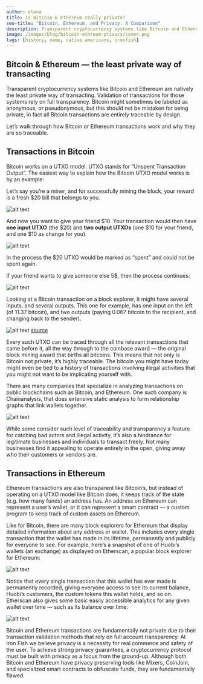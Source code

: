 ```yaml
---
author: elena
title: Is Bitcoin & Ethereum really private?
seo-title: "Bitcoin, Ethereum, and Privacy: A Comparison"
description: Transparent cryptocurrency systems like Bitcoin and Ethereum are natively the least private way of transacting.
image: /images/blog/bitcoin-ethreum-privacy/cover.png
tags: [history, name, native americans, ironfish]
---
```


## Bitcoin & Ethereum — the least private way of transacting

Transparent cryptocurrency systems like Bitcoin and Ethereum are natively the least private way of transacting. Validation of transactions for those systems rely on full transparency. Bitcoin might sometimes be labeled as anonymous, or pseudonymous, but this should not be mistaken for being private, in fact all Bitcoin transactions are entirely traceable by design.

Let’s walk through how Bitcoin or Ethereum transactions work and why they are so traceable.

## Transactions in Bitcoin

Bitcoin works on a UTXO model. UTXO stands for “Unspent Transaction Output”. The easiest way to explain how the Bitcoin UTXO model works is by an example:

Let’s say you’re a miner, and for successfully mining the block, your reward is a fresh $20 bill that belongs to you.

![alt text](/images/blog/bitcoin-ethreum-privacy/single.jpg "Single $20 bill")

And now you want to give your friend $10. Your transaction would then have **one input UTXO** (the $20) and **two output UTXOs** (one $10 for your friend, and one $10 as change for you)

![alt text](/images/blog/bitcoin-ethreum-privacy/transaction-1.jpg "Transaction")

In the process the $20 UTXO would be marked as “spent” and could not be spent again.

If your friend wants to give someone else 5$, then the process continues:

![alt text](/images/blog/bitcoin-ethreum-privacy/transaction-2.jpg "Transaction UTXO")

Looking at a Bitcoin transaction on a block explorer, it might have several inputs, and several outputs. This one for example, has one input on the left (of 11.37 bitcoin), and two outputs (paying 0.067 bitcoin to the recipient, and changing back to the sender).

![alt text](/images/blog/bitcoin-ethreum-privacy/transaction-bitcoin.jpg "Transaction bitcoin explorer")
[source](https://www.blockchain.com/btc/tx/74ed8124b863b8a18de175d00372a48afc8672922bb5239dff8abda3a0363a17)

Every such UTXO can be traced through all the relevant transactions that came before it, all the way through to the coinbase award — the original block mining award that births all bitcoins. This means that not only is Bitcoin not private, it’s highly traceable. The bitcoin you might have today might even be tied to a history of transactions involving illegal activities that you might not want to be implicating yourself with.

There are many companies that specialize in analyzing transactions on public blockchains such as Bitcoin, and Ethereum. One such company is Chainanalysis, that does extensive static analysis to form relationship graphs that link wallets together.

![alt text](/images/blog/bitcoin-ethreum-privacy/chainanalysis.jpg "Chainanalysis Dashboard")

While some consider such level of traceability and transparency a feature for catching bad actors and illegal activity, it’s also a hindrance for legitimate businesses and individuals to transact freely. Not many businesses find it appealing to operate entirely in the open, giving away who their customers or vendors are.

## Transactions in Ethereum

Ethereum transactions are also transparent like Bitcoin’s, but instead of operating on a UTXO model like Bitcoin does, it keeps track of the state (e.g. how many funds) an address has. An address on Ethereum can represent a user’s wallet, or it can represent a smart contract — a custom program to keep track of custom assets on Ethereum.

Like for Bitcoin, there are many block explorers for Ethereum that display detailed information about any address or wallet. This includes every single transaction that the wallet has made in its lifetime, permanently and publicly for everyone to see. For example, here’s a snapshot of one of Huobi’s wallets (an exchange) as displayed on Etherscan, a popular block explorer for Ethereum:

![alt text](/images/blog/bitcoin-ethreum-privacy/ethreum-explorer.jpg "Etherscan Dashboard")

Notice that every single transaction that this wallet has ever made is permanently recorded, giving everyone access to see its current balance, Huobi’s customers, the custom tokens this wallet holds, and so on. Etherscan also gives some basic easily accessible analytics for any given wallet over time — such as its balance over time:

![alt text](/images/blog/bitcoin-ethreum-privacy/ehterscan-analytics.jpg "Etherscan analytics")

Bitcoin and Ethereum transactions are fundamentally not private due to their transaction validation methods that rely on full account transparency. At Iron Fish we believe privacy is a necessity for real commerce and safety of the user. To achieve strong privacy guarantees, a cryptocurrency protocol must be built with privacy as a focus from the ground-up. Although both Bitcoin and Ethereum have privacy preserving tools like Mixers, CoinJoin, and specialized smart contracts to obfuscate funds, they are fundamentally flawed.

